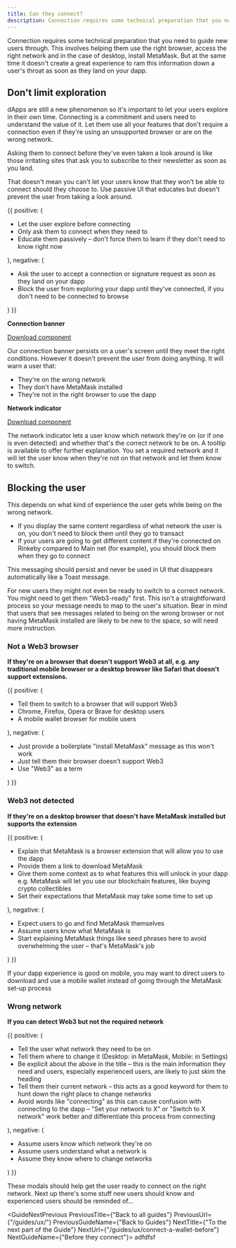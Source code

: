 ```yaml
---
title: Can they connect?
description: Connection requires some technical preparation that you need to guide new users through. This involves helping them use the right browser, access the right network and in the case of desktop, install MetaMask. But at the same time it doesn't create a great experience to ram this information down a user's throat as soon as they land on your dapp.
---
```


Connection requires some technical preparation that you need to guide new users through. This involves helping them use the right browser, access the right network and in the case of desktop, install MetaMask. But at the same time it doesn't create a great experience to ram this information down a user's throat as soon as they land on your dapp.

## Don't limit exploration

dApps are still a new phenomenon so it's important to let your users explore in their own time. Connecting is a commitment and users need to understand the value of it. Let them use all your features that don't require a connection even if they're using an unsupported browser or are on the wrong network.

Asking them to connect before they've even taken a look around is like those irritating sites that ask you to subscribe to their newsletter as soon as you land.

That doesn't mean you can't let your users know that they won't be able to connect should they choose to. Use passive UI that educates but doesn't prevent the user from taking a look around.

<DoDont>
  {{
    positive: (
      <Text>
        <ul>
          <li>Let the user explore before connecting</li>
          <li>Only ask them to connect when they need to</li>
          <li>
            Educate them passively – don't force them to learn if they don't
            need to know right now
          </li>
        </ul>
      </Text>
    ),
    negative: (
      <Text>
        <ul>
          <li>
            Ask the user to accept a connection or signature request as soon as
            they land on your dapp
          </li>
          <li>
            Block the user from exploring your dapp until they've connected, if
            you don't need to be connected to browse
          </li>
        </ul>
      </Text>
    )
  }}
</DoDont>

**Connection banner**

[Download component](https://www.npmjs.com/package/@rimble/connection-banner)

Our connection banner persists on a user's screen until they meet the right conditions. However it doesn't prevent the user from doing anything. It will warn a user that:

- They're on the wrong network
- They don't have MetaMask installed
- They're not in the right browser to use the dapp

**Network indicator**

[Download component](https://www.npmjs.com/package/@rimble/network-indicator)

The network indicator lets a user know which network they're on (or if one is even detected) and whether that's the correct network to be on. A tooltip is available to offer further explanation. You set a required network and it will let the user know when they're not on that network and let them know to switch.

## Blocking the user

This depends on what kind of experience the user gets while being on the wrong network.

- If you display the same content regardless of what network the user is on, you don't need to block them until they go to transact
- If your users are going to get different content if they're connected on Rinkeby compared to Main net (for example), you should block them when they go to connect

This messaging should persist and never be used in UI that disappears automatically like a Toast message.

For new users they might not even be ready to switch to a correct network. You might need to get them "Web3-ready" first. This isn't a straightforward process so your message needs to map to the user's situation. Bear in mind that users that see messages related to being on the wrong browser or not having MetaMask installed are likely to be new to the space, so will need more instruction.

### Not a Web3 browser

**If they're on a browser that doesn't support Web3 at all, e.g. any traditional mobile browser or a desktop browser like Safari that doesn't support extensions.**

<DoDont>
  {{
    positive: (
      <Text>
        <ul>
          <li>Tell them to switch to a browser that will support Web3</li>
          <li>Chrome, Firefox, Opera or Brave for desktop users</li>
          <li>A mobile wallet browser for mobile users</li>
        </ul>
      </Text>
    ),
    negative: (
      <Text>
        <ul>
          <li>
            Just provide a boilerplate "install MetaMask" message as this won't
            work
          </li>
          <li>Just tell them their browser doesn't support Web3</li>
          <li>Use "Web3" as a term</li>
        </ul>
      </Text>
    )
  }}
</DoDont>

### Web3 not detected

**If they're on a desktop browser that doesn't have MetaMask installed but supports the extension**

<DoDont>
  {{
    positive: (
      <Text>
        <ul>
          <li>
            Explain that MetaMask is a browser extension that will allow you to
            use the dapp
          </li>
          <li>Provide them a link to download MetaMask</li>
          <li>
            Give them some context as to what features this will unlock in your
            dapp e.g. MetaMask will let you use our blockchain features, like
            buying crypto collectibles
          </li>
          <li>
            Set their expectations that MetaMask may take some time to set up
          </li>
        </ul>
      </Text>
    ),
    negative: (
      <Text>
        <ul>
          <li>Expect users to go and find MetaMask themselves</li>
          <li>Assume users know what MetaMask is</li>
          <li>
            Start explaining MetaMask things like seed phrases here to avoid
            overwhelming the user – that's MetaMask's job
          </li>
        </ul>
      </Text>
    )
  }}
</DoDont>

If your dapp experience is good on mobile, you may want to direct users to download and use a mobile wallet instead of going through the MetaMask set-up process

### Wrong network

**If you can detect Web3 but not the required network**

<DoDont>
  {{
    positive: (
      <Text>
        <ul>
          <li>Tell the user what network they need to be on</li>
          <li>
            Tell them where to change it (Desktop: in MetaMask, Mobile: in
            Settings)
          </li>
          <li>
            Be explicit about the above in the title – this is the main
            information they need and users, especially experienced users, are
            likely to just skim the heading
          </li>
          <li>
            Tell them their current network – this acts as a good keyword for
            them to hunt down the right place to change networks
          </li>
          <li>
            Avoid words like "connecting" as this can cause confusion with
            connecting to the dapp – "Set your network to X" or "Switch to X
            network" work better and differentiate this process from connecting
          </li>
        </ul>
      </Text>
    ),
    negative: (
      <Text>
        <ul>
          <li>Assume users know which network they're on</li>
          <li>Assume users understand what a network is</li>
          <li>Assume they know where to change networks</li>
        </ul>
      </Text>
    )
  }}
</DoDont>

These modals should help get the user ready to connect on the right network. Next up there's some stuff new users should know and experienced users should be reminded of...

<GuideNextPrevious
  PreviousTitle={"Back to all guides"}
  PreviousUrl={"/guides/ux/"}
  PreviousGuideName={"Back to Guides"}
  NextTitle={"To the next part of the Guide"}
  NextUrl={"/guides/ux/connect-a-wallet-before"}
  NextGuideName={"Before they connect"}>
  adfdfsf
</GuideNextPrevious>
